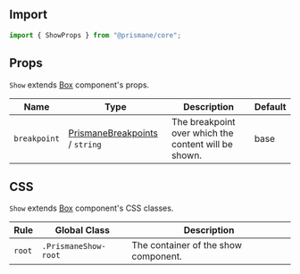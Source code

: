 ## Import

```js
import { ShowProps } from "@prismane/core";
```

## Props

`Show` extends [Box](/docs/components-api/box-api) component's props.

| Name         | Type                                                                          | Description                                          | Default |
| ------------ | ----------------------------------------------------------------------------- | ---------------------------------------------------- | ------- |
| `breakpoint` | [PrismaneBreakpoints](/docs/getting-started/overview#global-types) / `string` | The breakpoint over which the content will be shown. | base    |

## CSS

`Show` extends [Box](/docs/components-api/box-api) component's CSS classes.

| Rule   | Global Class         | Description                          |
| ------ | -------------------- | ------------------------------------ |
| `root` | `.PrismaneShow-root` | The container of the show component. |
